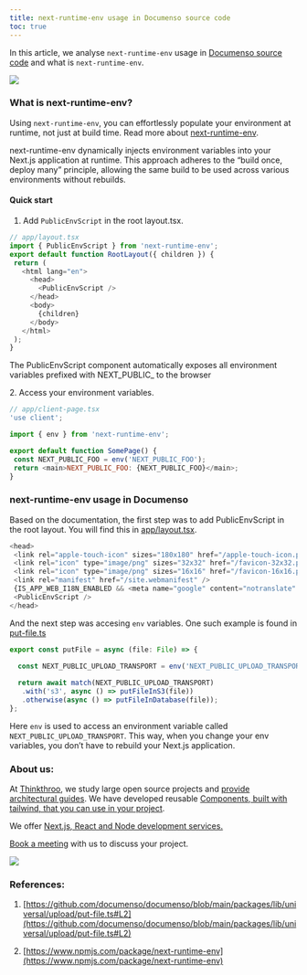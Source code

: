 ```yaml
---
title: next-runtime-env usage in Documenso source code
toc: true
---
```


In this article, we analyse `next-runtime-env` usage in [Documenso source code](https://github.com/documenso/documenso/blob/main/packages/lib/universal/upload/put-file.ts#L2) and what is `next-runtime-env`.

![](https://cdn-images-1.medium.com/max/1600/1*Ya-10RsM-QMMpFnP0I7x9A.png)

### What is next-runtime-env?

Using `next-runtime-env`, you can effortlessly populate your environment at runtime, not just at build time. Read more about [next-runtime-env](https://www.npmjs.com/package/next-runtime-env).

next-runtime-env dynamically injects environment variables into your Next.js application at runtime. This approach adheres to the “build once, deploy many” principle, allowing the same build to be used across various environments without rebuilds.

#### Quick start

1. Add `PublicEnvScript` in the root layout.tsx.
    

```js
// app/layout.tsx
import { PublicEnvScript } from 'next-runtime-env';
export default function RootLayout({ children }) {
 return (
   <html lang="en">
     <head>
       <PublicEnvScript />
     </head>
     <body>
       {children}
     </body>
   </html>
 );
}
```

The PublicEnvScript component automatically exposes all environment variables prefixed with NEXT\_PUBLIC\_ to the browser

2\. Access your environment variables.

```js
// app/client-page.tsx
'use client';

import { env } from 'next-runtime-env';

export default function SomePage() {
 const NEXT_PUBLIC_FOO = env('NEXT_PUBLIC_FOO');
 return <main>NEXT_PUBLIC_FOO: {NEXT_PUBLIC_FOO}</main>;
}
```

### next-runtime-env usage in Documenso

Based on the documentation, the first step was to add PublicEnvScript in the root layout. You will find this in [app/layout.tsx](https://github.com/documenso/documenso/blob/main/apps/web/src/app/layout.tsx#L73).

```js
<head>
 <link rel="apple-touch-icon" sizes="180x180" href="/apple-touch-icon.png" />
 <link rel="icon" type="image/png" sizes="32x32" href="/favicon-32x32.png" />
 <link rel="icon" type="image/png" sizes="16x16" href="/favicon-16x16.png" />
 <link rel="manifest" href="/site.webmanifest" />
 {IS_APP_WEB_I18N_ENABLED && <meta name="google" content="notranslate" />}
 <PublicEnvScript />
</head>
```

And the next step was accesing `env` variables. One such example is found in [put-file.ts](https://github.com/documenso/documenso/blob/main/packages/lib/universal/upload/put-file.ts#L49)

```js
export const putFile = async (file: File) => {
  
  const NEXT_PUBLIC_UPLOAD_TRANSPORT = env('NEXT_PUBLIC_UPLOAD_TRANSPORT');

  return await match(NEXT_PUBLIC_UPLOAD_TRANSPORT)
   .with('s3', async () => putFileInS3(file))
   .otherwise(async () => putFileInDatabase(file));
};
```

Here `env` is used to access an environment variable called `NEXT_PUBLIC_UPLOAD_TRANSPORT`. This way, when you change your env variables, you don’t have to rebuild your Next.js application.

### About us:

At [Thinkthroo](https://thinkthroo.com/), we study large open source projects and [provide architectural guides](https://app.thinkthroo.com/architecture). We have developed reusable [Components, built with tailwind, that you can use in your project](https://thinkthroo.com/components).

We offer [Next.js, React and Node development services.](https://thinkthroo.com/components)

[Book a meeting](https://cal.com/team-thinkthroo-dxiovj/consultation?date=2024-10-19&month=2024-10) with us to discuss your project.

![](https://cdn-images-1.medium.com/max/1600/0*NxFtbdT-jz_GGi2N.png)

### References:

1. [https://github.com/documenso/documenso/blob/main/packages/lib/universal/upload/put-file.ts#L2](https://github.com/documenso/documenso/blob/main/packages/lib/universal/upload/put-file.ts#L2)
    
2. [https://www.npmjs.com/package/next-runtime-env](https://www.npmjs.com/package/next-runtime-env)